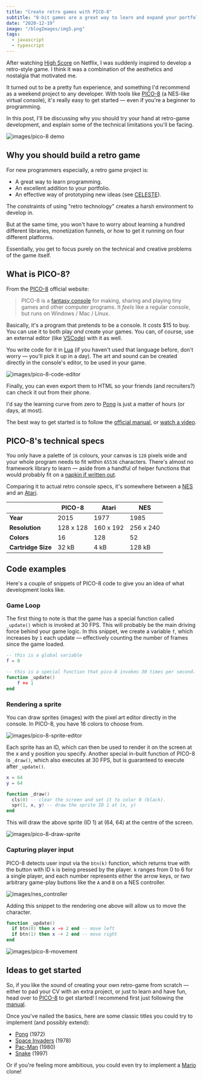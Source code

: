 ```yaml
---
title: "Create retro games with PICO-8"
subtitle: "8-bit games are a great way to learn and expand your portfolio."
date: "2020-12-19"
image: "/blogImages/img5.png"
tags:
  - javascript
  - typescript
---
```


After watching [High Score](https://www.youtube.com/watch?v=B4jopG1wX88) on Netflix, I was suddenly inspired to develop a retro-style game. I think it was a combination of the aesthetics and nostalgia that motivated me.

It turned out to be a pretty fun experience, and something I'd recommend as a weekend project to any developer. With tools like [PICO-8](https://www.lexaloffle.com/pico-8.php) (a NES-like virtual console), it's really easy to get started — even if you're a beginner to programming.

In this post, I'll be discussing why you should try your hand at retro-game development, and explain some of the technical limitations you'll be facing.

![images/pico-8 demo](/images/jelpi_demo.gif)

## Why you should build a retro game

For new programmers especially, a retro game project is:

- A great way to learn programming.
- An excellent addition to your portfolio.
- An effective way of prototyping new ideas (see [CELESTE](<https://en.wikipedia.org/wiki/Celeste_(video_game)>)).

The constraints of using "retro technology" creates a harsh environment to develop in.

But at the same time, you won't have to worry about learning a hundred different libraries, monetization funnels, or how to get it running on four different platforms.

Essentially, you get to focus purely on the technical and creative problems of the game itself.

## What is PICO-8?

From the [PICO-8](https://www.lexaloffle.com/pico-8.php) official website:

> PICO-8 is a [fantasy console](https://www.lexaloffle.com/pico-8.php?page=faq) for making, sharing and playing tiny games and other computer programs. It _feels_ like a regular console, but runs on Windows / Mac / Linux.

Basically, it's a program that pretends to be a console. It costs $15 to buy. You can use it to both play _and_ create your games. You can, of course, use an external editor (like [VSCode](https://code.visualstudio.com/)) with it as well.

You write code for it in [Lua](https://www.lua.org/) (if you haven't used that language before, don't worry — you'll pick it up in a day). The art and sound can be created directly in the console's editor, to be used in your game.

![images/pico-8-code-editor](/images/pico-8-code-editor.png)

Finally, you can even export them to HTML so your friends (and recruiters?) can check it out from their phone.

I'd say the learning curve from zero to [Pong](https://en.wikipedia.org/wiki/Pong) is just a matter of hours (or days, at most).

The best way to get started is to follow the [official manual](https://www.lexaloffle.com/pico-8.php?page=manual), or [watch a video](https://www.youtube.com/watch?v=K5RXMuH54iw).

## PICO-8's technical specs

You only have a palette of `16` colours, your canvas is `128` pixels wide and your whole program needs to fit within `65536` characters. There's almost no framework library to learn — aside from a handful of helper functions that would probably fit on a [napkin if written out](https://www.lexaloffle.com/bbs/files/16585/PICO-8_Cheat-Sheet_0-9-2.png).

Comparing it to actual retro console specs, it's somewhere between a [NES](https://en.wikipedia.org/wiki/Nintendo_Entertainment_System) and an [Atari](https://en.wikipedia.org/wiki/Atari).

|                    | PICO-8    | Atari     | NES       |
| ------------------ | --------- | --------- | --------- |
| **Year**           | 2015      | 1977      | 1985      |
| **Resolution**     | 128 x 128 | 160 x 192 | 256 x 240 |
| **Colors**         | 16        | 128       | 52        |
| **Cartridge Size** | 32 kB     | 4 kB      | 128 kB    |

## Code examples

Here's a couple of snippets of PICO-8 code to give you an idea of what development looks like.

### Game Loop

The first thing to note is that the game has a special function called `_update()` which is invoked at 30 FPS. This will probably be the main driving force behind your game logic. In this snippet, we create a variable `f`, which increases by `1` each update — effectively counting the number of frames since the game loaded.

```lua
-- this is a global variable
f = 0

-- this is a special function that pico-8 invokes 30 times per second.
function _update()
    f += 1
end
```

### Rendering a sprite

You can draw sprites (images) with the pixel art editor directly in the console. In PICO-8, you have 16 colors to choose from.

![images/pico-8-sprite-editor](/images/pico-8-sprite-editor.png)

Each sprite has an ID, which can then be used to render it on the screen at the x and y position you specify. Another special in-built function of PICO-8 is `_draw()`, which also executes at 30 FPS, but is guaranteed to execute after `_update()`.

```lua
x = 64
y = 64

function _draw()
  cls(0) -- clear the screen and set it to color 0 (black).
  spr(1, x, y) -- draw the sprite ID 1 at (x, y)
end
```

This will draw the above sprite (ID 1) at (64, 64) at the centre of the screen.

![images/pico-8-draw-sprite](/images/pico-8-draw-sprite.png)

### Capturing player input

PICO-8 detects user input via the `btn(k)` function, which returns true with the button with ID `k` is being pressed by the player. `k` ranges from 0 to 6 for a single player, and each number represents either the arrow keys, or two arbitrary game-play buttons like the `A` and `B` on a NES controller.

![images/nes_controller](/images/classic_nes_controller.jpg)

Adding this snippet to the rendering one above will allow us to move the character.

```lua
function _update()
  if btn(0) then x -= 2 end -- move left
  if btn(1) then x -+ 2 end -- move right
end
```

![images/pico-8-movement](/images/pico-8-movement.gif)

## Ideas to get started

So, if you like the sound of creating your own retro-game from scratch — either to pad your CV with an extra project, or just to learn and have fun, head over to [PICO-8](https://www.lexaloffle.com/pico-8.php) to get started! I recommend first just following the [manual](https://www.lexaloffle.com/pico-8.php?page=manual).

Once you've nailed the basics, here are some classic titles you could try to implement (and possibly extend):

- [Pong](https://en.wikipedia.org/wiki/Pong) (1972)
- [Space Invaders](https://en.wikipedia.org/wiki/Space_Invaders) (1978)
- [Pac-Man](https://en.wikipedia.org/wiki/Pac-Man) (1980)
- [Snake](<https://en.wikipedia.org/wiki/Snake_(video_game_genre)>) (1997)

Or if you're feeling more ambitious, you could even try to implement a [Mario](https://en.wikipedia.org/wiki/Super_Mario_Bros.) clone!
